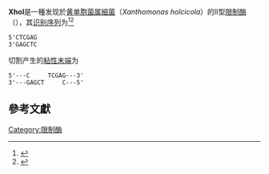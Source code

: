 {{Infobox protein family
| Symbol = ''Xho''I
| Name = ''Xho''I
| image = 
| width = 
| caption = 
| Pfam = PF04555
| Pfam_clan =  
| InterPro = IPR007636
| SMART = 
| PROSITE = 
| MEROPS = 
| SCOP = 
| TCDB = 
| OPM family = 
| OPM protein = 
| CAZy = 
| CDD = 
}}
'''XhoI'''是一種发现於[[黄单胞菌属|黄单胞菌属]][[細菌|細菌]]（''Xanthomonas holcicola''）的II型[[限制酶|限制酶]]（{{EC|3.1.21.4}}），其[[识别序列|识别序列]]为<ref name="pmid3001639">{{cite journal | vauthors = Theriault G, Roy PH, Howard KA, Benner JS, Brooks JE, Waters AF, Gingeras TR | title = Nucleotide sequence of the PaeR7 restriction/modification system and partial characterization of its protein products | journal = Nucleic Acids Res. | volume = 13 | issue = 23 | pages = 8441–61 | date=December 1985 | pmid = 3001639 | pmc = 322144 | doi = 10.1093/nar/13.23.8441}}</ref><ref>{{InterPro|IPR007636}}</ref>

 5'CTCGAG
 3'GAGCTC

切割产生的[[粘性末端|粘性末端]]为

 5'---C     TCGAG---3'
 3'---GAGCT     C---5'

== 參考文獻 ==
{{reflist|2}}
{{Restriction enzyme}}

[[Category:限制酶|Category:限制酶]]